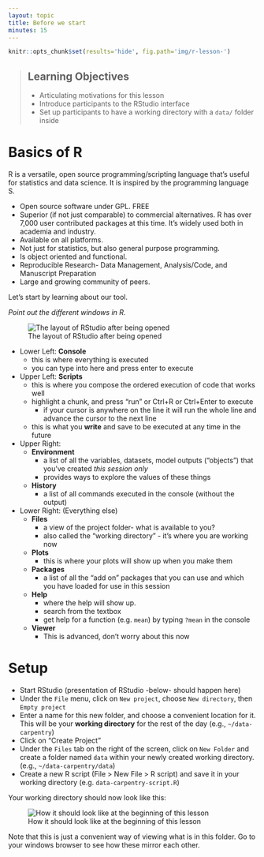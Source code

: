 ```yaml
---
layout: topic
title: Before we start
minutes: 15
---
```


```r
knitr::opts_chunk$set(results='hide', fig.path='img/r-lesson-')
```

> ## Learning Objectives
>
> * Articulating motivations for this lesson
> * Introduce participants to the RStudio interface
> * Set up participants to have a working directory with a `data/` folder inside


# Basics of R

R is a versatile, open source programming/scripting language that's useful for statistics and data science. It is inspired by the programming language S.

* Open source software under GPL. FREE
* Superior (if not just comparable) to commercial alternatives. R has over 7,000
  user contributed packages at this time. It's widely used both in academia and
  industry.
* Available on all platforms.
* Not just for statistics, but also general purpose programming.
* Is object oriented and functional.
* Reproducible Research- Data Management, Analysis/Code, and Manuscript Preparation
* Large and growing community of peers.



Let's start by learning about our tool.

_Point out the different windows in R._

![The layout of RStudio after being opened](img/r_RStudio_windows.PNG)

* Lower Left: **Console**
    + this is where everything is executed
    + you can type into here and press enter to execute
* Upper Left: **Scripts**
    + this is where you compose the ordered execution of code that works well
    + highlight a chunk, and press "run" or Ctrl+R or Ctrl+Enter to execute
        + if your cursor is anywhere on the line it will run the whole line and advance the cursor to the next line
    + this is what you __write__ and save to be executed at any time in the future
* Upper Right: 
    + **Environment** 
        + a list of all the variables, datasets, model outputs ("objects") that you've created *this session only*
        + provides ways to explore the values of these things
    + **History**
        + a list of all commands executed in the console (without the output)
* Lower Right: (Everything else)
    + **Files**
        + a view of the project folder- what is available to you?
        + also called the "working directory" - it's where you are working now
    + **Plots**
        + this is where your plots will show up when you make them
    + **Packages**
        + a list of all the "add on" packages that you can use and which you have loaded for use in this session
    + **Help**
        + where the help will show up.  
        + search from the textbox 
        + get help for a function (e.g. `mean`) by typing `?mean` in the console
    + **Viewer**
        + This is advanced, don't worry about this now
        

# Setup

* Start RStudio (presentation of RStudio -below- should happen here)
* Under the `File` menu, click on `New project`, choose `New directory`, then
  `Empty project`
* Enter a name for this new folder, and choose a convenient location for
  it. This will be your **working directory** for the rest of the day
  (e.g., `~/data-carpentry`)
* Click on "Create Project"
* Under the `Files` tab on the right of the screen, click on `New Folder` and
  create a folder named `data` within your newly created working directory.
  (e.g., `~/data-carpentry/data`)
* Create a new R script (File > New File > R script) and save it in your working
  directory (e.g. `data-carpentry-script.R`)

Your working directory should now look like this:

![How it should look like at the beginning of this lesson](img/r_starting_how_it_should_like.png)

Note that this is just a convenient way of viewing what is in this folder. Go to your windows browser to see how these mirror each other. 

